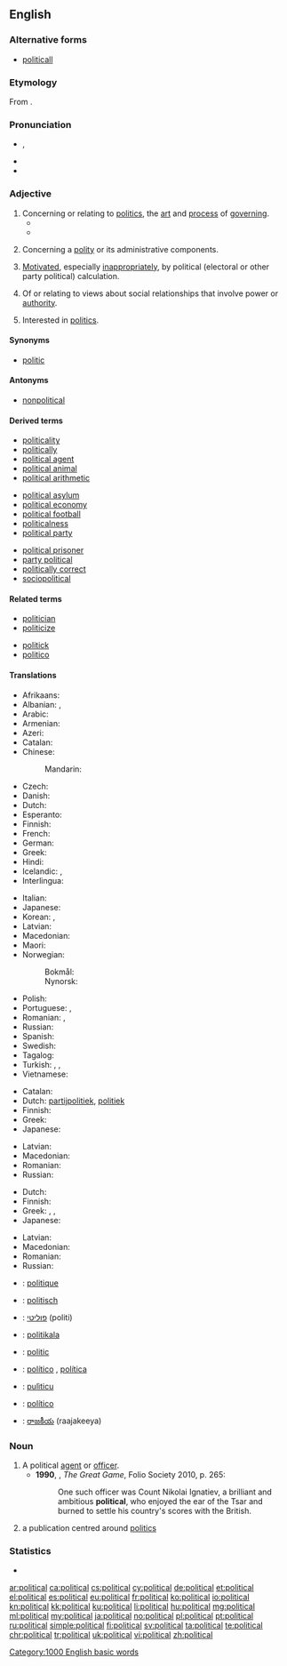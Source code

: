 ==English==

===Alternative forms===
* [[politicall]] {{qualifier|obsolete}}

===Etymology===
From {{etyl|la|en}} {{term|politicus|lang=la}} {{suffix||al}}.

===Pronunciation===
* {{IPA|/pəˈlɪtɪkəl/}}, {{X-SAMPA|/p@"lItIk@l/}}
* {{audio|en-us-political.ogg|Audio (US)}}
* {{hyphenation|po|lit|i|cal}}

===Adjective===
{{en-adj}}

# Concerning or relating to [[politics]], the [[art]] and [[process]] of [[governing]].
#* {{quote-magazine|date=2012-01
|author=Philip E. Mirowski|volume=100|issue=1|page=87|magazine={{w|American Scientist}}
|title=[http://www.americanscientist.org/bookshelf/pub/harms-to-health-from-the-pursuit-of-profits Harms to Health from the Pursuit of Profits]
|passage=In an era when '''political''' leaders promise deliverance from decline through America’s purported preeminence in scientific research, the news that science is in deep trouble in the United States has been as unwelcome as a diagnosis of leukemia following the loss of health insurance.}}
#* {{quote-news|year=2012|date=November 7|author=Matt Bai|title=Winning a Second Term, Obama Will Confront Familiar Headwinds|work=New York Times|url=http://www.nytimes.com/2012/11/07/us/politics/in-president-obamas-second-term-familiar-challenges.html?pagewanted=all&_r=0
|passage=That brief moment after the election four years ago, when many Americans thought Mr. Obama’s election would presage a new, less fractious '''political''' era, now seems very much a thing of the past. }}
#: {{usex|lang=en|'''Political''' principles are rarely absolute, as '''political''' logic holds an imperfect result by compromise is better than a theoretically perfect abstention from the political process in the opposition.}}
# Concerning a [[polity]] or its administrative components.
#: {{usex|lang=en|Good '''political''' staff is hard to find, they may neither be ambitious and corrupted by power nor tempted by private sector careers.}}
# {{context|pejorative|lang=en}} [[motivate|Motivated]], especially [[inappropriately]], by political (electoral or other party political) calculation.
# Of or relating to views about social relationships that involve power or [[authority]].
# {{context|of a person|lang=en}} Interested in [[politics]].

====Synonyms====
* [[politic]]

====Antonyms====
* [[nonpolitical]]

====Derived terms====
{{rel-top3|Terms derived from ''political''}}
* [[politicality]]
* [[politically]]
* [[political agent]]
* [[political animal]]
* [[political arithmetic]]
{{rel-mid3}}
* [[political asylum]]
* [[political economy]]
* [[political football]]
* [[politicalness]]
* [[political party]]
{{rel-mid3}}
* [[political prisoner]]
* [[party political]]
* [[politically correct]]
* [[sociopolitical]]
{{rel-bottom}}

====Related terms====
{{rel-top3|Terms etymologically related to ''political''}}
* [[politician]]
* [[politicize]]
{{rel-mid}}
* [[politick]]
* [[politico]]
{{rel-bottom}}

====Translations====
{{trans-top|concerning or relating to politics}}
* Afrikaans: {{t|af|politieke}}
* Albanian: {{t+|sq|politik|m}}, {{t|sq|politike|f}}
* Arabic: {{t|ar|سياسي|tr=siyaasiy|sc=Arab}}
* Armenian: {{t|hy|քաղաքական|tr=kʿałakʿakan|sc=Armn}}
* Azeri: {{t|az|siyasi}}
* Catalan: {{t|ca|polític}}
* Chinese:
*: Mandarin: {{t+|cmn|政治|tr=zhèngzhì|sc=Hani}}
* Czech: {{t+|cs|politický|m}}
* Danish: {{t|da|politisk}}
* Dutch: {{t+|nl|politiek}}
* Esperanto: {{t|eo|politika}}
* Finnish: {{t+|fi|poliittinen}}
* French: {{t+|fr|politique}}
* German: {{t+|de|politisch}}
* Greek: {{t+|el|πολιτικός|tr=politikós}}
* Hindi: {{t|hi|राजनीतिक|tr=rājanītika|sc=Deva}}
* Icelandic: {{t|is|pólitísk|m}}, {{t|is|pólitíska|f}}
* Interlingua: {{t|ia|politic}}
{{trans-mid}}
* Italian: {{t+|it|politico}}
* Japanese: {{t|ja|政治的|tr=せいじてき, seijiteki}}
* Korean: {{t+|ko|정치|tr=jeongchi|sc=Kore}}, {{t+|ko|정치적|tr=jeongchijeog|sc=Kore}}
* Latvian: {{t|lv|politisks}}
* Macedonian: {{t|mk|политички|tr=polítički|sc=Cyrl}}
* Maori: {{t|mi|tōrangapū}}
* Norwegian: 
*: Bokmål: {{t+|no|politisk}}
*: Nynorsk: {{t+|no|politisk}}
* Polish: {{t+|pl|polityczny|m}}
* Portuguese: {{t+|pt|político|m}}, {{t+|pt|política|f}}
* Romanian: {{t|ro|politic|m|n}}, {{t|ro|politică|f}}
* Russian: {{t+|ru|политический|tr=politíčeskij}}
* Spanish: {{t+|es|político}}
* Swedish: {{t+|sv|politisk}}
* Tagalog: {{t|tl|pampolitika}}
* Turkish: {{t+|tr|siyasi}}, {{t+|tr|siyasal}}, {{t+|tr|politik}}
* Vietnamese: {{t+|vi|chính trị}}
{{trans-bottom}}

{{trans-top|motivated by political calculation}}
* Catalan: {{t|ca|polític}}
* Dutch: [[partijpolitiek]], [[politiek]]
* Finnish: {{t+|fi|poliittinen}}
* Greek: {{t+|el|πολιτικός|tr=politikós}}
* Japanese: {{t|ja|政治的|tr=せいじてき, seijiteki}}
{{trans-mid}}
* Latvian: {{t|lv|politisks}}
* Macedonian: {{t|mk|политички|tr=polítički|sc=Cyrl}}
* Romanian: {{t|ro|politic|m|n}}
* Russian: {{t+|ru|политический|tr=politíčeskij}}
{{trans-bottom}}

{{trans-top|of or relating to views about social relationships that involve power or authority}}
* Dutch: {{t+|nl|politiek}}
* Finnish: {{t+|fi|poliittinen}}
* Greek: {{t+|el|πολιτικός|tr=politikós}}, {{t+|el|πολιτειακός|tr=politeiakós}}, {{t+|el|δημόσιος|tr=dimósios}}
* Japanese: {{t|ja|政治的|tr=せいじてき, seijiteki}}
{{trans-mid}}
* Latvian: {{t|lv|politisks}}
* Macedonian: {{t|mk|политички|tr=polítički|sc=Cyrl}}
* Romanian: {{t|ro|politic|m|n}}
* Russian: {{t+|ru|политический|tr=politíčeskij}}
{{trans-bottom}}

{{checktrans-top}}
* {{ttbc|fr}}: [[politique]]
* {{ttbc|de}}: [[politisch]]
* {{ttbc|he}}: [[פוליטי]] (politi)
* {{ttbc|io}}: [[politikala]]
* {{ttbc|ia}}: [[politic]]
{{trans-mid}}
* {{ttbc|pt}}: [[político]] {{g|m}}, [[política]] {{g|f}}
* {{ttbc|scn}}: [[pulìticu]]
* {{ttbc|es}}: [[político]] {{g|m}}
* {{ttbc|te}}: [[రాజకీయ]] (raajakeeya)
{{trans-bottom}}

===Noun===
{{en-noun}}

# A political [[agent]] or [[officer]].
#* '''1990''', {{w|Peter Hopkirk}}, ''The Great Game'', Folio Society 2010, p. 265:
#*: One such officer was Count Nikolai Ignatiev, a brilliant and ambitious '''political''', who enjoyed the ear of the Tsar and burned to settle his country's scores with the British.
# a publication centred around [[politics]]

===Statistics===
* {{rank|etc.|broke|waiting|773|political|reading|German|seven}}

[[Category:1000 English basic words]]

[[ar:political]]
[[ca:political]]
[[cs:political]]
[[cy:political]]
[[de:political]]
[[et:political]]
[[el:political]]
[[es:political]]
[[eu:political]]
[[fr:political]]
[[ko:political]]
[[io:political]]
[[kn:political]]
[[kk:political]]
[[ku:political]]
[[li:political]]
[[hu:political]]
[[mg:political]]
[[ml:political]]
[[my:political]]
[[ja:political]]
[[no:political]]
[[pl:political]]
[[pt:political]]
[[ru:political]]
[[simple:political]]
[[fi:political]]
[[sv:political]]
[[ta:political]]
[[te:political]]
[[chr:political]]
[[tr:political]]
[[uk:political]]
[[vi:political]]
[[zh:political]]